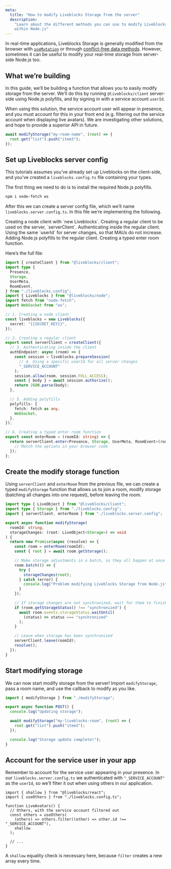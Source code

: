```yaml
---
meta:
  title: "How to modify Liveblocks Storage from the server"
  description:
    "Learn about the different methods you can use to modify Liveblocks Storage
    within Node.js"
---
```


In real-time applications, Liveblocks Storage is generally modified from the
browser with [`useMutation`](/docs/api-reference/liveblocks-react#useMutation)
or through
[conflict-free data methods](/docs/api-reference/liveblocks-client#Storage).
However, sometimes it can be useful to modify your real-time storage from
server-side Node.js too.

## What we’re building

In this guide, we’ll be building a function that allows you to easily modify
storage from the server. We’ll do this by running `@liveblocks/client`
server-side using Node.js polyfills, and by signing in with a service account
`userId`.

<Banner title="This solution has caveats" type="warning">

When using this solution, the service account user will appear in presence, and
you must account for this in your front end (e.g. filtering out the service
account when displaying live avatars). We are investigating other solutions, and
hope to provide a superior API in future.

</Banner>

```ts
await modifyStorage("my-room-name", (root) => {
  root.get("list").push("item3");
});
```

## Set up Liveblocks server config

<Banner title="Liveblocks already set up">

This tutorials assumes you’ve already set up Liveblocks on the client-side, and
you’ve created a `liveblocks.config.ts` file containing your types.

</Banner>

The first thing we need to do is to install the required Node.js polyfills.

```bash
npm i node-fetch ws
```

After this we can create a server config file, which we’ll name
`liveblocks.server.config.ts`. In this file we’re implementing the following.

<Steps>
  <StepCompact>Creating a node client with `new Liveblocks`.</StepCompact>
  <StepCompact>
    Creating a regular client to be used on the server, `serverClient`.
  </StepCompact>
  <StepCompact>Authenticating inside the regular client.</StepCompact>
  <StepCompact>
    Using the same `userId` for server changes, so that MAUs do not increase.
  </StepCompact>
  <StepCompact>Adding Node.js polyfills to the regular client.</StepCompact>
  <StepCompact lastStep>Creating a typed enter room function.</StepCompact>
</Steps>

Here’s the full file:

```ts file="liveblocks.server.config.ts"
import { createClient } from "@liveblocks/client";
import type {
  Presence,
  Storage,
  UserMeta,
  RoomEvent,
} from "./liveblocks.config";
import { Liveblocks } from "@liveblocks/node";
import fetch from "node-fetch";
import WebSocket from "ws";

// 1. Creating a node client
const liveblocks = new Liveblocks({
  secret: "{{SECRET_KEY}}",
});

// 2. Creating a regular client
export const serverClient = createClient({
  // 3. Authenticating inside the client
  authEndpoint: async (room) => {
    const session = liveblocks.prepareSession(
      // 4. Using a specific userId for all server changes
      "_SERVICE_ACCOUNT"
    );
    session.allow(room, session.FULL_ACCESS);
    const { body } = await session.authorize();
    return JSON.parse(body);
  },

  // 5. Adding polyfills
  polyfills: {
    fetch: fetch as any,
    WebSocket,
  },
});

// 6. Creating a typed enter room function
export const enterRoom = (roomId: string) => {
  return serverClient.enter<Presence, Storage, UserMeta, RoomEvent>(roomId, {
    // Match the options in your browser code
  });
};
```

## Create the modify storage function

Using `serverClient` and `enterRoom` from the previous file, we can create a
typed `modifyStorage` function that allows us to join a room, modify storage
(batching all changes into one request), before leaving the room.

```ts
import type { LiveObject } from "@liveblocks/client";
import type { Storage } from "./liveblocks.config";
import { serverClient, enterRoom } from "./liveblocks.server.config";

export async function modifyStorage(
  roomId: string,
  storageChanges: (root: LiveObject<Storage>) => void
) {
  return new Promise(async (resolve) => {
    const room = enterRoom(roomId);
    const { root } = await room.getStorage();

    // Make storage adjustments in a batch, so they all happen at once
    room.batch(() => {
      try {
        storageChanges(root);
      } catch (error) {
        console.log("Problem modifying Liveblocks Storage from Node.js", error);
      }
    });

    // If storage changes are not synchronized, wait for them to finish
    if (room.getStorageStatus() !== "synchronized") {
      await room.events.storageStatus.waitUntil(
        (status) => status === "synchronized"
      );
    }

    // Leave when storage has been synchronized
    serverClient.leave(roomId);
    resolve();
  });
}
```

## Start modifying storage

We can now start modify storage from the server! Import `modifyStorage`, pass a
room name, and use the callback to modify as you like.

```ts file="route.ts" highlight="6-8"
import { modifyStorage } from "./modifyStorage";

export async function POST() {
  console.log("Updating storage");

  await modifyStorage("my-liveblocks-room", (root) => {
    root.get("list").push("item3");
  });

  console.log("Storage update complete!");
}
```

## Account for the service user in your app

Remember to account for the service user appearing in your presence. In our
`liveblocks.server.config.ts` we authenticated with `"_SERVICE_ACCOUNT"` as the
`userId`, so we’ll filter it out when using others in our application.

```tsx
import { shallow } from "@liveblocks/react";
import { useOthers } from "./liveblocks.config.ts";

function LiveAvatars() {
  // Others, with the service account filtered out
  const others = useOthers(
    (others) => others.filter((other) => other.id !== "_SERVICE_ACCOUNT"),
    shallow
  );

  // ...
}
```

A `shallow` equality check is necessary here, because `filter` creates a new
array every time.

